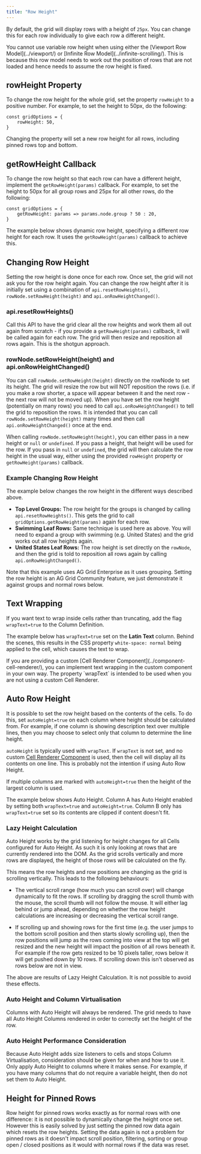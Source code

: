 ```yaml
---
title: "Row Height"
---
```


By default, the grid will display rows with a height of `25px`. You can change this for each row
individually to give each row a different height.

<note>
You cannot use variable row height when using either the [Viewport Row Model](../viewport/) or [Infinite Row Model](../infinite-scrolling/).
This is because this row model needs to work out the position of rows that are not loaded and hence needs to assume the row height is fixed.
</note>

## rowHeight Property

To change the row height for the whole grid, set the property `rowHeight` to a positive number.
For example, to set the height to 50px, do the following:

```
const gridOptions = {
    rowHeight: 50,
}
```

Changing the property will set a new row height for all rows, including pinned rows top and bottom.

## getRowHeight Callback

<api-documentation source='grid-options/properties.json' section='styling' names='["getRowHeight"]' ></api-documentation>

To change the row height so that each row can have a different height,
implement the `getRowHeight(params)` callback. For example, to set the height
to 50px for all group rows and 25px for all other rows, do the following:

```
const gridOptions = {
    getRowHeight: params => params.node.group ? 50 : 20,
}
```

The example below shows dynamic row height, specifying a different row height for each row. It uses the `getRowHeight(params)` callback to achieve this.

<GridExampleRunner title='Row Height Simple' name='row-height-simple' type='generated'></GridExampleRunner>


## Changing Row Height

Setting the row height is done once for each row. Once set, the grid will not ask you
for the row height again. You can change the row height after it is initially set
using a combination of `api.resetRowHeights()`, `rowNode.setRowHeight(height)` and
`api.onRowHeightChanged()`.

### api.resetRowHeights()

Call this API to have the grid clear all the row
heights and work them all out again from scratch - if you provide a `getRowHeight(params)`
callback, it will be called again for each row. The grid will then resize and
reposition all rows again. This is the shotgun approach.

<api-documentation source='grid-api/api.json' section='rendering' names='["resetRowHeights"]' ></api-documentation>

### rowNode.setRowHeight(height) and api.onRowHeightChanged()

You can call `rowNode.setRowHeight(height)` directly
on the rowNode to set its height. The grid will resize the row but will NOT
reposition the rows (i.e. if you make a row shorter, a space will appear between
it and the next row - the next row will not be moved up). When you have set the
row height (potentially on many rows) you need to call `api.onRowHeightChanged()`
to tell the grid to reposition the rows. It is intended that you can call
`rowNode.setRowHeight(height)` many times and then call `api.onRowHeightChanged()`
once at the end.

When calling `rowNode.setRowHeight(height)`, you can either pass in a new height
or `null` or `undefined`. If you pass a height, that height will be used for the row.
If you pass in `null` or `undefined`, the grid will then calculate the row height in the
usual way, either using the provided `rowHeight` property or `getRowHeight(params)`
callback.

<api-documentation source='row-object/resources/methods.json' section='rowNodeMethods' names='["setRowHeight"]' config='{"overrideBottomMargin":"0rem"}' ></api-documentation>
<api-documentation source='grid-api/api.json' section='rendering' names='["onRowHeightChanged"]' ></api-documentation>


### Example Changing Row Height

The example below changes the row height in the different ways described above.

- **Top Level Groups:** The row height for the groups is changed by calling `api.resetRowHeights()`. This gets the grid to call `gridOptions.getRowHeight(params)` again for each row.
- **Swimming Leaf Rows:** Same technique is used here as above. You will need to expand a group with swimming (e.g. United States) and the grid works out all row heights again.
- **United States Leaf Rows:** The row height is set directly on the `rowNode`, and then the grid is told to reposition all rows again by calling `api.onRowHeightChanged()`.

Note that this example uses AG Grid Enterprise as it uses grouping. Setting the row
height is an AG Grid Community feature, we just demonstrate it against groups and normal
rows below.

<GridExampleRunner title='Changing Row Height' name='row-height-change' type='generated' options=' { "enterprise": true, "exampleHeight": 590, "modules": ["clientside", "rowgrouping", "menu", "columnpanel"] }'></GridExampleRunner>


## Text Wrapping

If you want text to wrap inside cells rather than truncating, add the flag `wrapText=true` to the Column Definition.

The example below has `wrapText=true` set on the **Latin Text** column.
Behind the scenes, this results in the CSS property `white-space: normal`
being applied to the cell, which causes the text to wrap.

<GridExampleRunner title='Row Height Complex' name='row-height-complex' type='generated'></GridExampleRunner>

<note>
If you are providing a custom [Cell Renderer Component](../component-cell-renderer/),
you can implement text wrapping in the custom component in your own way. The property `wrapText`
is intended to be used when you are not using a custom Cell Renderer.
</note>

## Auto Row Height

It is possible to set the row height based on the contents of the cells.
To do this, set `autoHeight=true` on each column where
height should be calculated from. For example, if one column is showing
description text over multiple lines, then you may choose to select only
that column to determine the line height.

`autoHeight` is typically used with `wrapText`.
If `wrapText` is not set, and no custom
[Cell Renderer Component](/component-cell-renderer/)
is used, then the cell will display all its contents on one line. This is probably not the intention if using Auto Row Height.

If multiple columns are marked with `autoHeight=true` then the
height of the largest column is used.

The example below shows Auto Height. Column A has Auto Height enabled by setting both `wrapText=true` and `autoHeight=true`. Column B only has `wrapText=true` set so its contents are clipped if content doesn't fit.

<!-- this example uses a timeout to set data - the runner doesn't currently support this sort of thing -->
<GridExampleRunner title='Auto Row Height' name='auto-row-height' type='generated' options=' { "enterprise": true, "modules": ["clientside", "rowgrouping", "menu", "columnpanel"] }'></GridExampleRunner>

### Lazy Height Calculation

Auto Height works by the grid listening for height changes for all Cells configured for Auto Height.
As such it is only looking at rows that are currently rendered into the DOM.
As the grid scrolls vertically and more rows are displayed, the height of those rows will be calculated on the fly.

This means the row heights and row positions are changing as the grid is scrolling vertically. This leads to the following behaviours:

- The vertical scroll range (how much you can scroll over) will change dynamically to fit the rows. If scrolling by dragging the scroll thumb with the mouse, the scroll thumb will not follow the mouse. It will either lag behind or jump ahead, depending on whether the row height calculations are increasing or decreasing the vertical scroll range.

-  If scrolling up and showing rows for the first time (e.g. the user jumps to the bottom scroll position and then starts slowly scrolling up), then the row positions will jump as the rows coming into view at the top will get resized and the new height will impact the position of all rows beneath it. For example if the row gets resized to be 10 pixels taller, rows below it will get pushed down by 10 rows. If scrolling down this isn't observed as rows below are not in view.

The above are results of Lazy Height Calculation. It is not possible to avoid these effects.

### Auto Height and Column Virtualisation

Columns with Auto Height will always be rendered. The grid needs to have all Auto Height Columns rendered in order to correctly set the height of the row.

### Auto Height Performance Consideration

Because Auto Height adds size listeners to cells and stops Column Virtualisation, consideration should be given for when and how to use it. Only apply Auto Height to columns where it makes sense. For example, if you have many columns that do not require a variable height, then do not set them to Auto Height.


## Height for Pinned Rows

Row height for pinned rows works exactly as for normal rows with one difference: it
is not possible to dynamically change the height once set. However this is easily solved
by just setting the pinned row data again which resets the row heights. Setting the
data again is not a problem for pinned rows as it doesn't impact scroll position, filtering,
sorting or group open / closed positions as it would with normal rows if the data was reset.